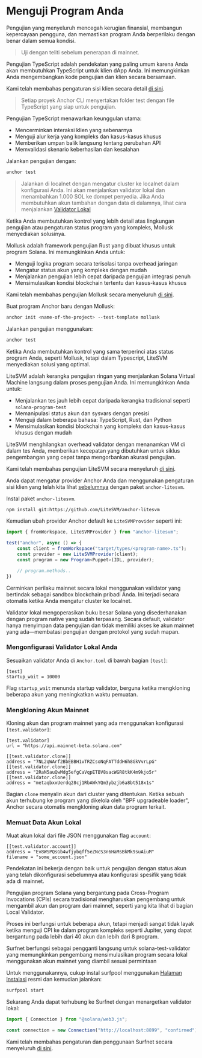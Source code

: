 
# Menguji Program Anda

Pengujian yang menyeluruh mencegah kerugian finansial, membangun kepercayaan pengguna, dan memastikan program Anda berperilaku dengan benar dalam semua kondisi. 

> Uji dengan teliti sebelum penerapan di mainnet.

<ArticleSection name="TypeScript Tests" id="typescript-tests" level="h2" />

Pengujian TypeScript adalah pendekatan yang paling umum karena Anda akan membutuhkan TypeScript untuk klien dApp Anda. Ini memungkinkan Anda mengembangkan kode pengujian dan klien secara bersamaan.

Kami telah membahas pengaturan sisi klien secara detail [di sini](/id/courses/anchor-for-dummies/client-side-development).

> Setiap proyek Anchor CLI menyertakan folder test dengan file TypeScript yang siap untuk pengujian.

Pengujian TypeScript menawarkan keunggulan utama:
- Mencerminkan interaksi klien yang sebenarnya
- Menguji alur kerja yang kompleks dan kasus-kasus khusus  
- Memberikan umpan balik langsung tentang perubahan API
- Memvalidasi skenario keberhasilan dan kesalahan

Jalankan pengujian dengan:

```bash
anchor test
```

> Jalankan di localnet dengan mengatur cluster ke localnet dalam konfigurasi Anda. Ini akan menjalankan validator lokal dan menambahkan 1.000 SOL ke dompet penyedia. Jika Anda membutuhkan akun tambahan dengan data di dalamnya, lihat cara menjalankan [Validator Lokal](/id/courses/anchor-for-dummies/testing-your-program#running-a-local-validator)

<ArticleSection name="Mollusk Tests" id="mollusk-tests" level="h2" />

Ketika Anda membutuhkan kontrol yang lebih detail atas lingkungan pengujian atau pengaturan status program yang kompleks, Mollusk menyediakan solusinya.

Mollusk adalah framework pengujian Rust yang dibuat khusus untuk program Solana. Ini memungkinkan Anda untuk:
- Menguji logika program secara terisolasi tanpa overhead jaringan
- Mengatur status akun yang kompleks dengan mudah
- Menjalankan pengujian lebih cepat daripada pengujian integrasi penuh
- Mensimulasikan kondisi blockchain tertentu dan kasus-kasus khusus

Kami telah membahas pengujian Mollusk secara menyeluruh [di sini](/id/courses/testing-with-mollusk).

Buat program Anchor baru dengan Mollusk:

```bash
anchor init <name-of-the-project> --test-template mollusk
```

Jalankan pengujian menggunakan:

```bash
anchor test
```

<ArticleSection name="Tes LiteSVM" id="litesvm-tests" level="h2" />

Ketika Anda membutuhkan kontrol yang sama terperinci atas status program Anda, seperti Mollusk, tetapi dalam Typescript, LiteSVM menyediakan solusi yang optimal.

LiteSVM adalah kerangka pengujian ringan yang menjalankan Solana Virtual Machine langsung dalam proses pengujian Anda. Ini memungkinkan Anda untuk:
- Menjalankan tes jauh lebih cepat daripada kerangka tradisional seperti `solana-program-test`
- Memanipulasi status akun dan sysvars dengan presisi
- Menguji dalam beberapa bahasa: TypeScript, Rust, dan Python
- Mensimulasikan kondisi blockchain yang kompleks dan kasus-kasus khusus dengan mudah

LiteSVM menghilangkan overhead validator dengan menanamkan VM di dalam tes Anda, memberikan kecepatan yang dibutuhkan untuk siklus pengembangan yang cepat tanpa mengorbankan akurasi pengujian.

Kami telah membahas pengujian LiteSVM secara menyeluruh [di sini](/id/courses/testing-with-litesvm).

Anda dapat mengatur provider Anchor Anda dan menggunakan pengaturan sisi klien yang telah kita lihat [sebelumnya](/id/courses/anchor-for-dummies/client-side-development) dengan paket `anchor-litesvm`.

Instal paket `anchor-litesvm`.

```bash
npm install git:https://github.com/LiteSVM/anchor-litesvm
```

Kemudian ubah provider Anchor default ke `LiteSVMProvider` seperti ini:

```ts
import { fromWorkspace, LiteSVMProvider } from "anchor-litesvm";

test("anchor", async () => {
	const client = fromWorkspace("target/types/<program-name>.ts");
	const provider = new LiteSVMProvider(client);
	const program = new Program<Puppet>(IDL, provider);

    // program.methods..
})
```

<ArticleSection name="Menjalankan Validator Lokal" id="running-a-local-validator" level="h2" />

Cerminkan perilaku mainnet secara lokal menggunakan validator yang bertindak sebagai sandbox blockchain pribadi Anda. Ini terjadi secara otomatis ketika Anda mengatur cluster ke localnet.

Validator lokal mengoperasikan buku besar Solana yang disederhanakan dengan program native yang sudah terpasang. Secara default, validator hanya menyimpan data pengujian dan tidak memiliki akses ke akun mainnet yang ada—membatasi pengujian dengan protokol yang sudah mapan.

### Mengonfigurasi Validator Lokal Anda

Sesuaikan validator Anda di `Anchor.toml` di bawah bagian `[test]`:

```
[test]
startup_wait = 10000
```

Flag `startup_wait` menunda startup validator, berguna ketika mengkloning beberapa akun yang meningkatkan waktu pemuatan.

### Mengkloning Akun Mainnet

Kloning akun dan program mainnet yang ada menggunakan konfigurasi `[test.validator]`:

```
[test.validator]
url = "https://api.mainnet-beta.solana.com"

[[test.validator.clone]]
address = "7NL2qWArf2BbEBBH1vTRZCsoNqFATTddH6h8GkVvrLpG"
[[test.validator.clone]]
address = "2RaN5auQwMdg5efgCaVqpETBV8sacWGR8tkK4m9kjo5r"
[[test.validator.clone]]
address = "metaqbxxUerdq28cj1RbAWkYQm3ybzjb6a8bt518x1s"
```

Bagian `clone` menyalin akun dari cluster yang ditentukan. Ketika sebuah akun terhubung ke program yang dikelola oleh "BPF upgradeable loader", Anchor secara otomatis mengkloning akun data program terkait.

### Memuat Data Akun Lokal

Muat akun lokal dari file JSON menggunakan flag `account`:

```
[[test.validator.account]]
address = "Ev8WSPQsGb4wfjybqff5eZNcS3n6HaMsBkMk9suAiuM"
filename = "some_account.json"
```

Pendekatan ini bekerja dengan baik untuk pengujian dengan status akun yang telah dikonfigurasi sebelumnya atau konfigurasi spesifik yang tidak ada di mainnet.

<ArticleSection name="Running Surfnet" id="running-surfnet" level="h2" />

Pengujian program Solana yang bergantung pada Cross-Program Invocations (CPIs) secara tradisional mengharuskan pengembang untuk mengambil akun dan program dari mainnet, seperti yang kita lihat di bagian Local Validator.

Proses ini berfungsi untuk beberapa akun, tetapi menjadi sangat tidak layak ketika menguji CPI ke dalam program kompleks seperti Jupiter, yang dapat bergantung pada lebih dari 40 akun dan lebih dari 8 program.

Surfnet berfungsi sebagai pengganti langsung untuk solana-test-validator yang memungkinkan pengembang mensimulasikan program secara lokal menggunakan akun mainnet yang diambil sesuai permintaan

Untuk menggunakannya, cukup instal surfpool menggunakan [Halaman Instalasi](https://docs.surfpool.run/install) resmi dan kemudian jalankan:

```bash
surfpool start
```

Sekarang Anda dapat terhubung ke Surfnet dengan menargetkan validator lokal:

```ts
import { Connection } from "@solana/web3.js";

const connection = new Connection("http://localhost:8899", "confirmed");
```

Kami telah membahas pengaturan dan penggunaan Surfnet secara menyeluruh [di sini](/id/courses/testing-with-surfpool).
